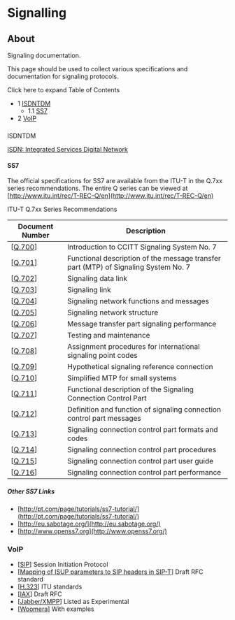 
# Signalling 

 

## About

Signaling documentation.

This page should be used to collect various specifications and documentation for signaling protocols.

Click here to expand Table of Contents

* 1 [ISDNTDM](#ss7)  
   * 1.1 [SS7](#ss7)
* 2 [VoIP](#voip)

###   
ISDNTDM

[ISDN: Integrated Services Digital Network](./13173938.mdx#about)

#### SS7

The official specifications for SS7 are available from the ITU-T in the Q.7xx series recommendations. The entire Q series can be viewed at [http://www.itu.int/rec/T-REC-Q/en](http://www.itu.int/rec/T-REC-Q/en)

ITU-T Q.7xx Series Recommendations

| **Document Number**                                                                           | **Description**                                                                     |
| --------------------------------------------------------------------------------------------- | ----------------------------------------------------------------------------------- |
| \[[Q.700](http://www.itu.int/rec/recommendation.asp?type=folders&lang=e&parent=T-REC-Q.700)\] | Introduction to CCITT Signaling System No. 7                                        |
| \[[Q.701](http://www.itu.int/rec/recommendation.asp?type=folders&lang=e&parent=T-REC-Q.701)\] | Functional description of the message transfer part (MTP) of Signaling System No. 7 |
| \[[Q.702](http://www.itu.int/rec/recommendation.asp?type=folders&lang=e&parent=T-REC-Q.702)\] | Signaling data link                                                                 |
| \[[Q.703](http://www.itu.int/rec/recommendation.asp?type=folders&lang=e&parent=T-REC-Q.703)\] | Signaling link                                                                      |
| \[[Q.704](http://www.itu.int/rec/recommendation.asp?type=folders&lang=e&parent=T-REC-Q.704)\] | Signaling network functions and messages                                            |
| \[[Q.705](http://www.itu.int/rec/recommendation.asp?type=folders&lang=e&parent=T-REC-Q.705)\] | Signaling network structure                                                         |
| \[[Q.706](http://www.itu.int/rec/recommendation.asp?type=folders&lang=e&parent=T-REC-Q.706)\] | Message transfer part signaling performance                                         |
| \[[Q.707](http://www.itu.int/rec/recommendation.asp?type=folders&lang=e&parent=T-REC-Q.707)\] | Testing and maintenance                                                             |
| \[[Q.708](http://www.itu.int/rec/recommendation.asp?type=folders&lang=e&parent=T-REC-Q.708)\] | Assignment procedures for international signaling point codes                       |
| \[[Q.709](http://www.itu.int/rec/recommendation.asp?type=folders&lang=e&parent=T-REC-Q.709)\] | Hypothetical signaling reference connection                                         |
| \[[Q.710](http://www.itu.int/rec/recommendation.asp?type=folders&lang=e&parent=T-REC-Q.710)\] | Simplified MTP for small systems                                                    |
| \[[Q.711](http://www.itu.int/rec/recommendation.asp?type=folders&lang=e&parent=T-REC-Q.711)\] | Functional description of the Signaling Connection Control Part                     |
| \[[Q.712](http://www.itu.int/rec/recommendation.asp?type=folders&lang=e&parent=T-REC-Q.712)\] | Definition and function of signaling connection control part messages               |
| \[[Q.713](http://www.itu.int/rec/recommendation.asp?type=folders&lang=e&parent=T-REC-Q.713)\] | Signaling connection control part formats and codes                                 |
| \[[Q.714](http://www.itu.int/rec/recommendation.asp?type=folders&lang=e&parent=T-REC-Q.714)\] | Signaling connection control part procedures                                        |
| \[[Q.715](http://www.itu.int/rec/recommendation.asp?type=folders&lang=e&parent=T-REC-Q.715)\] | Signaling connection control part user guide                                        |
| \[[Q.716](http://www.itu.int/rec/recommendation.asp?type=folders&lang=e&parent=T-REC-Q.716)\] | Signaling connection control part performance                                       |

##### Other SS7 Links

* [http://pt.com/page/tutorials/ss7-tutorial/](http://pt.com/page/tutorials/ss7-tutorial/)
* [http://eu.sabotage.org/](http://eu.sabotage.org/)
* [http://www.openss7.org](http://www.openss7.org/)

### VoIP

* \[[SIP](http://www.ietf.org/rfc/rfc3261.txt)\] Session Initiation Protocol
* \[[Mapping of ISUP parameters to SIP headers in SIP-T](http://tools.ietf.org/id/draft-jfp-sip-isup-header-00.txt)\] Draft RFC standard
* \[[H.323](http://www.itu.int/rec/T-REC-H.323/e)\] ITU standards
* \[[IAX](http://www.ietf.org/internet-drafts/draft-ietf-enum-iax-03.txt)\] Draft RFC
* \[[Jabber/XMPP](http://www.xmpp.org/extensions/xep-0166.html)\] Listed as Experimental
* \[[Woomera](http://www.voxgratia.org/docs/woomera%5Fdesc.html)\] With examples


